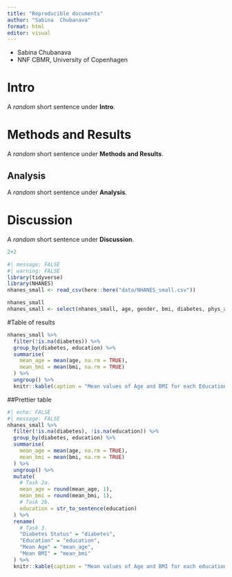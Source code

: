 ```yaml
---
title: "Reproducible documents"
author: "Sabina  Chubanava"
format: html
editor: visual
---
```


- Sabina Chubanava
- NNF CBMR, University of Copenhagen 

# Intro

A *random* short sentence under **Intro**.

# Methods and Results

A *random* short sentence under **Methods and Results**.

## Analysis

A *random* short sentence under **Analysis**.

# Discussion 

A *random* short sentence under **Discussion**. 

```r
2+2
```




```r
#| message: FALSE
#| warning: FALSE
library(tidyverse)
library(NHANES)
nhanes_small <- read_csv(here::here("data/NHANES_small.csv"))
```

```r
nhanes_small
nhanes_small <- select(nhanes_small, age, gender, bmi, diabetes, phys_active, bp_sys_ave, bp_dia_ave, education)
```

#Table of results

```r
nhanes_small %>%
  filter(!is.na(diabetes)) %>%
  group_by(diabetes, education) %>%
  summarise(
    mean_age = mean(age, na.rm = TRUE),
    mean_bmi = mean(bmi, na.rm = TRUE)
  ) %>%
  ungroup() %>%
  knitr::kable(caption = "Mean values of Age and BMI for each Education and Diabetes status")
```
##Prettier table 

```r
#| echo: FALSE
#| message: FALSE
nhanes_small %>%
  filter(!is.na(diabetes), !is.na(education)) %>%
  group_by(diabetes, education) %>%
  summarise(
    mean_age = mean(age, na.rm = TRUE),
    mean_bmi = mean(bmi, na.rm = TRUE)
  ) %>%
  ungroup() %>%
  mutate(
    # Task 2a.
    mean_age = round(mean_age, 1),
    mean_bmi = round(mean_bmi, 1),
    # Task 2b.
    education = str_to_sentence(education)
  ) %>%
  rename(
    # Task 3.
    "Diabetes Status" = "diabetes",
    "Education" = "education",
    "Mean Age" = "mean_age",
    "Mean BMI" = "mean_bmi"
  ) %>%
  knitr::kable(caption = "Mean values of Age and BMI for each education and diabetes status.")
```
